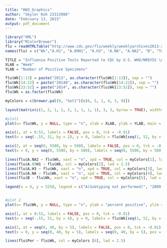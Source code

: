 ```yaml
---
title: "HW3_Graphics"
author: "Skyler Roh 23313980"
date: "February 13, 2015"
output: pdf_document
---
```


```r
library("XML")
library("RColorBrewer")
flu = readHTMLTable("http://www.cdc.gov/flu/weekly/weeklyarchives2013-2014/data/whoAllregt39.htm", colClasses = "numeric")[[1]]
names(flu) = c("Wk","A.H1", "A.09H1", "A.H3", "A.NA", "A.NA2", "B", "Tot", "Per")
```


```r
TITLE = "Influenza Positive Tests Reported to CDC by U.S. WHO/NREVSS \nCollaborating Laboratories, National Summary, 2013-14"
XLAB = "Week"
YLAB = "Number of Positive Specimens"

flu$Wk[1:13] = paste("2013", as.character(flu$Wk[1:13]), sep = "")
flu$Wk[14:22] = paste("20140", as.character(flu$Wk[14:22]), sep = "")
flu$Wk[23:52] = paste("2014", as.character(flu$Wk[23:52]), sep = "")
flu$Wk = as.factor(flu$Wk)

myColors = c(brewer.pal(9, "Set1")[c(6, 5, 1, 4, 3, 9)]) 
```


```r
layout(matrix(c(1, 2, 1, 1, 2, 1, 1, 1, 1), 3, 3, byrow = TRUE), widths = c(.5, .45, .05), heights = c(.25, .25, .5))

#plot1
plot(x= flu$Wk, y = NULL, type = "n", xlab = XLAB, ylab = YLAB, main = TITLE, ylim = c(0, 5500), yaxt = "n", xlim = c(0, 52), xaxt = "n", bty ="n", cex.lab = 1.5, cex.main = 2)

axis(1, at = 0:52, labels = FALSE, pos = 0, tck = -0.01)
text(x = seq(-.55, 51, by = 2), y = 0, labels = flu$Wk[seq(1, 52, by = 2)], srt = 45, pos = 1, xpd = TRUE, cex = .7, offset = 1.1)

axis(2, at = seq(0, 5500, by = 500), labels = FALSE, pos = 0, tck = -0.01)
text(x = 0, y = seq(0, 5500, by = 500), labels = seq(0, 5500, by = 500), pos = 2, xpd = TRUE, cex = .9, offset = .6)

lines(flu$A.NA2 ~ flu$Wk, xaxt = "n", xpd = TRUE, col = myColors[1], lwd = 2.5)
lines(flu$A.09H1 ~ flu$Wk, col = myColors[2], lwd = 2.5)
lines(flu$A.H3 ~ flu$Wk, xaxt = "n", xpd = TRUE, col = myColors[3], lwd = 2.5)
lines(flu$A.NA ~ flu$Wk, xaxt = "n", xpd = TRUE, col = myColors[4], lwd = 2.5)
lines(flu$B ~ flu$Wk, xaxt = "n", xpd = TRUE, col = myColors[5], lwd = 2.5) 

legend(x = 0, y = 5250, legend = c("A(Subtyping not performed)", "2009 H1N1", "A(H3)", "H3N2v", "B", "Percent Positive"), fill = myColors, bty = "n", cex = .8)


#plot 2
plot(x= flu$Wk, y = NULL, type = "n", ylab = "percent positive", ylim = c(0, 40), yaxt = "n", xlab = "", xlim = c(0, 52), xaxt = "n", pch = 19, cex =.001, bty = "n")

axis(1, at = 0:52, labels = FALSE, pos = 0, tck = -0.01)
text(x = seq(-.55, 51, by = 4), y = 0, labels = flu$Wk[seq(1, 52, by = 4)], srt = 45, pos = 1, xpd = TRUE, cex = .7, offset = 1.1)

axis(2, at = seq(0, 40, by = 5), labels = FALSE, pos = 0, tck = -0.01)
text(x = 0, y = seq(0, 40, by = 5), labels = seq(0, 40, by = 5), pos = 2, xpd = TRUE, cex = .9, offset = .6)

lines(flu$Per ~ flu$Wk, col = myColors [6], lwd = 2.5)
```
